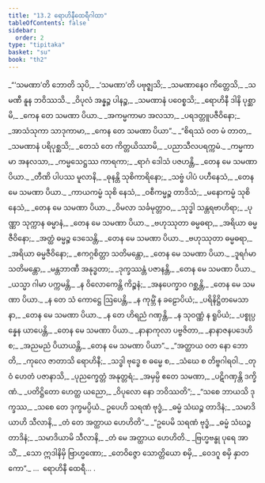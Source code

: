 ```yaml
---
title: "13.2 ရောဟိနီထေရီဂါထာ"
tableOfContents: false
sidebar:
  order: 2
type: "tipitaka"
basket: "su"
book: "th2"
---
```



<DynamicBreadcrumb />

<Division number="271" book="th2">

<Paragraph number="350" type="verses" book="th2">
_“‘သမဏာ’တိ ဘောတိ သုပိ,_  
_‘သမဏာ’တိ ပဗုဇ္ဈသိ;_  
_သမဏာနေဝ ကိတ္တေသိ,_  
_သမဏီ နူန ဘဝိဿသိ._  

</Paragraph>

</Division>
<Division number="272" book="th2">

<Paragraph number="351" type="verses" book="th2">
_ဝိပုလံ အန္နဉ္စ ပါနဉ္စ,_  
_သမဏာနံ ပဝေစ္စသိ;_  
_ရောဟိနီ ဒါနိ ပုစ္ဆာမိ,_  
_ကေန တေ သမဏာ ပိယာ._  

</Paragraph>

</Division>
<Division number="273" book="th2">

<Paragraph number="352" type="verses" book="th2">
_အကမ္မကာမာ အလသာ,_  
_ပရဒတ္တူပဇီဝိနော;_  
_အာသံသုကာ သာဒုကာမာ,_  
_ကေန တေ သမဏာ ပိယာ”._  

</Paragraph>

</Division>
<Division number="274" book="th2">

<Paragraph number="353" type="verses" book="th2">
_“စိရဿံ ဝတ မံ တာတ,_  
_သမဏာနံ ပရိပုစ္ဆသိ;_  
_တေသံ တေ ကိတ္တယိဿာမိ,_  
_ပညာသီလပရက္ကမံ._  

</Paragraph>

</Division>
<Division number="275" book="th2">

<Paragraph number="354" type="verses" book="th2">
_ကမ္မကာမာ အနလသာ,_  
_ကမ္မသေဋ္ဌဿ ကာရကာ;_  
_ရာဂံ ဒေါသံ ပဇဟန္တိ,_  
_တေန မေ သမဏာ ပိယာ._  

</Paragraph>

</Division>
<Division number="276" book="th2">

<Paragraph number="355" type="verses" book="th2">
_တီဏိ ပါပဿ မူလာနိ,_  
_ဓုနန္တိ သုစိကာရိနော;_  
_သဗ္ဗံ ပါပံ ပဟီနေသံ,_  
_တေန မေ သမဏာ ပိယာ._  

</Paragraph>

</Division>
<Division number="277" book="th2">

<Paragraph number="356" type="verses" book="th2">
_ကာယကမ္မံ သုစိ နေသံ,_  
_ဝစီကမ္မဉ္စ တာဒိသံ;_  
_မနောကမ္မံ သုစိ နေသံ,_  
_တေန မေ သမဏာ ပိယာ._  

</Paragraph>

</Division>
<Division number="278" book="th2">

<Paragraph number="357" type="verses" book="th2">
_ဝိမလာ သင်္ခမုတ္တာဝ,_  
_သုဒ္ဓါ သန္တရဗာဟိရာ;_  
_ပုဏ္ဏာ သုက္ကာန ဓမ္မာနံ,_  
_တေန မေ သမဏာ ပိယာ._  

</Paragraph>

</Division>
<Division number="279" book="th2">

<Paragraph number="358" type="verses" book="th2">
_ဗဟုဿုတာ ဓမ္မဓရာ,_  
_အရိယာ ဓမ္မဇီဝိနော;_  
_အတ္ထံ ဓမ္မဉ္စ ဒေသေန္တိ,_  
_တေန မေ သမဏာ ပိယာ._  

</Paragraph>

</Division>
<Division number="280" book="th2">

<Paragraph number="359" type="verses" book="th2">
_ဗဟုဿုတာ ဓမ္မဓရာ,_  
_အရိယာ ဓမ္မဇီဝိနော;_  
_ဧကဂ္ဂစိတ္တာ သတိမန္တော,_  
_တေန မေ သမဏာ ပိယာ._  

</Paragraph>

</Division>
<Division number="281" book="th2">

<Paragraph number="360" type="verses" book="th2">
_ဒူရင်္ဂမာ သတိမန္တော,_  
_မန္တဘာဏီ အနုဒ္ဓတာ;_  
_ဒုက္ခဿန္တံ ပဇာနန္တိ,_  
_တေန မေ သမဏာ ပိယာ._  

</Paragraph>

</Division>
<Division number="282" book="th2">

<Paragraph number="361" type="verses" book="th2">
_ယသ္မာ ဂါမာ ပက္ကမန္တိ,_  
_န ဝိလောကေန္တိ ကိဉ္စနံ;_  
_အနပေက္ခာဝ ဂစ္ဆန္တိ,_  
_တေန မေ သမဏာ ပိယာ._  

</Paragraph>

</Division>
<Division number="283" book="th2">

<Paragraph number="362" type="verses" book="th2">
_န တေ သံ ကောဋ္ဌေ ဩပေန္တိ,_  
_န ကုမ္ဘိံ န ခဠောပိယံ;_  
_ပရိနိဋ္ဌိတမေသာနာ,_  
_တေန မေ သမဏာ ပိယာ._  

</Paragraph>

</Division>
<Division number="284" book="th2">

<Paragraph number="363" type="verses" book="th2">
_န တေ ဟိရညံ ဂဏှန္တိ,_  
_န သုဝဏ္ဏံ န ရူပိယံ;_  
_ပစ္စုပ္ပန္နေန ယာပေန္တိ,_  
_တေန မေ သမဏာ ပိယာ._  

</Paragraph>

</Division>
<Division number="285" book="th2">

<Paragraph number="364" type="verses" book="th2">
_နာနာကုလာ ပဗ္ဗဇိတာ,_  
_နာနာဇနပဒေဟိ စ;_  
_အညမညံ ပိယာယန္တိ,_  
_တေန မေ သမဏာ ပိယာ”._  

</Paragraph>

</Division>
<Division number="286" book="th2">

<Paragraph number="365" type="verses" book="th2">
_“အတ္ထာယ ဝတ နော ဘောတိ,_  
_ကုလေ ဇာတာသိ ရောဟိနီ;_  
_သဒ္ဓါ ဗုဒ္ဓေ စ ဓမ္မေ စ,_  
_သံဃေ စ တိဗ္ဗဂါရဝါ._  

</Paragraph>

</Division>
<Division number="287" book="th2">

<Paragraph number="366" type="verses" book="th2">
_တုဝံ ဟေတံ ပဇာနာသိ,_  
_ပုညက္ခေတ္တံ အနုတ္တရံ;_  
_အမှမ္ပိ ဧတေ သမဏာ,_  
_ပဋိဂဏှန္တိ ဒက္ခိဏံ._  

</Paragraph>

</Division>
<Division number="288" book="th2">

<Paragraph number="367" type="verses" book="th2">
_ပတိဋ္ဌိတော ဟေတ္ထ ယညော,_  
_ဝိပုလော နော ဘဝိဿတိ”;_  
_“သစေ ဘာယသိ ဒုက္ခဿ,_  
_သစေ တေ ဒုက္ခမပ္ပိယံ._  

</Paragraph>

</Division>
<Division number="289" book="th2">

<Paragraph number="368" type="verses" book="th2">
ဥပေဟိ သရဏံ ဗုဒ္ဓံ,_  
_ဓမ္မံ သံဃဉ္စ တာဒိနံ;_  
_သမာဒိယာဟိ သီလာနိ,_  
_တံ တေ အတ္ထာယ ဟေဟိတိ”._  

</Paragraph>

</Division>
<Division number="290" book="th2">

<Paragraph number="369" type="verses" book="th2">
_“ဥပေမိ သရဏံ ဗုဒ္ဓံ,_  
_ဓမ္မံ သံဃဉ္စ တာဒိနံ;_  
_သမာဒိယာမိ သီလာနိ,_  
_တံ မေ အတ္ထာယ ဟေဟိတိ._  

</Paragraph>

</Division>
<Division number="291" book="th2">

<Paragraph number="370" type="verses" book="th2">
_ဗြဟ္မဗန္ဓု ပုရေ အာသိံ,_  
_သော ဣဒါနိမှိ ဗြာဟ္မဏော;_  
_တေဝိဇ္ဇော သောတ္တိယော စမှိ,_  
_ဝေဒဂူ စမှိ နှာတကော”._  


</Paragraph>
</Division>

<Paragraph number="371" type="center" book="th2">
…  ရောဟိနီ ထေရီ… .
</Paragraph>
